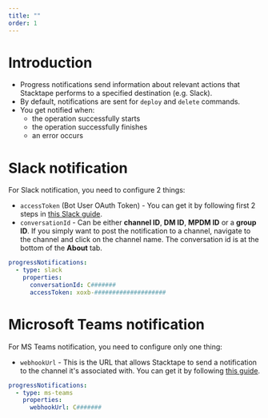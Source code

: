 ```yaml
---
title: ""
order: 1
---
```


# Introduction

- Progress notifications send information about relevant actions that Stacktape performs to a specified destination
  (e.g. Slack).
- By default, notifications are sent for `deploy` and `delete` commands.
- You get notified when:
  - the operation successfully starts
  - the operation successfully finishes
  - an error occurs

# Slack notification

For Slack notification, you need to configure 2 things:

- `accessToken` (Bot User OAuth Token) - You can get it by following first 2 steps in
  [this Slack guide](https://slack.dev/node-slack-sdk/getting-started).
- `conversationId` - Can be either **channel ID**, **DM ID**, **MPDM ID** or a **group ID**. If you simply want to post
  the notification to a channel, navigate to the channel and click on the channel name. The conversation id is at the
  bottom of the **About** tab.

```yml
progressNotifications:
  - type: slack
    properties:
      conversationId: C#######
      accessToken: xoxb-####################
```

<PropertiesTable definitionName="SlackNotification" />

# Microsoft Teams notification

For MS Teams notification, you need to configure only one thing:

- `webhookUrl` - This is the URL that allows Stacktape to send a notification to the channel it's associated with. You
  can get it by following
  [this guide](https://docs.microsoft.com/en-us/microsoftteams/platform/webhooks-and-connectors/how-to/add-incoming-webhook#create-incoming-webhook-1).

```yml
progressNotifications:
  - type: ms-teams
    properties:
      webhookUrl: C#######
```

<PropertiesTable definitionName="MsTeamsNotification" />
